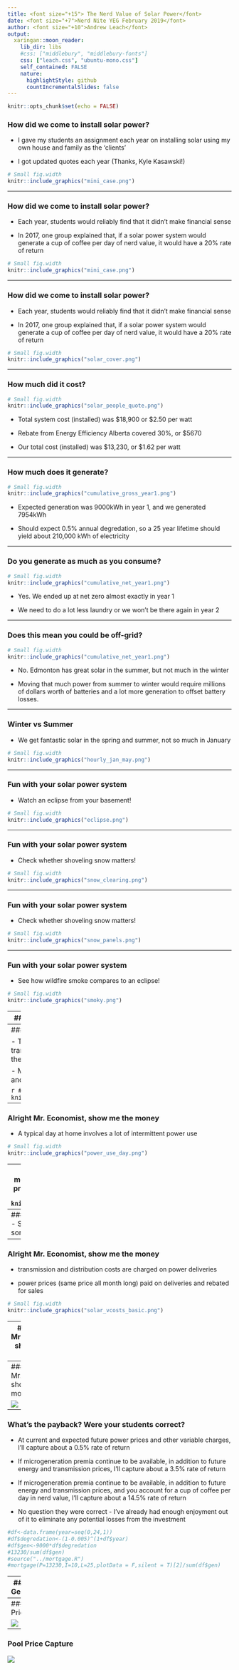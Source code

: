```yaml
---
title: <font size="+15"> The Nerd Value of Solar Power</font>
date: <font size="+7">Nerd Nite YEG February 2019</font>
author: <font size="+10">Andrew Leach</font>
output:
  xaringan::moon_reader:
    lib_dir: libs
    #css: ["middlebury", "middlebury-fonts"]
    css: ["leach.css", "ubuntu-mono.css"]
    self_contained: FALSE
    nature:
      highlightStyle: github
      countIncrementalSlides: false
---
```


```r
knitr::opts_chunk$set(echo = FALSE)
```


### How did we come to install solar power?
- I gave my students an assignment each year on installing solar using my own house and family as the 'clients'

- I got updated quotes each year (Thanks, Kyle Kasawski!)

```r
# Small fig.width
knitr::include_graphics("mini_case.png")
```
---


### How did we come to install solar power?
- Each year, students would reliably find that it didn't make financial sense

- In 2017, one group explained that, if a solar power system would generate a cup of coffee per day of nerd value, it would have a 20% rate of return

```r
# Small fig.width
knitr::include_graphics("mini_case.png")
```
---

### How did we come to install solar power?
- Each year, students would reliably find that it didn't make financial sense

- In 2017, one group explained that, if a solar power system would generate a cup of coffee per day of nerd value, it would have a 20% rate of return

```r
# Small fig.width
knitr::include_graphics("solar_cover.png")
```
---



### How much did it cost?
```r
# Small fig.width
knitr::include_graphics("solar_people_quote.png")
```
- Total system cost (installed) was $18,900 or $2.50 per watt

- Rebate from Energy Efficiency Alberta covered 30%, or $5670

- Our total cost (installed) was $13,230, or $1.62 per watt

---

### How much does it generate?
```r
# Small fig.width
knitr::include_graphics("cumulative_gross_year1.png")
```

- Expected generation was 9000kWh in year 1, and we generated 7954kWh

- Should expect 0.5% annual degredation, so a 25 year lifetime should yield about 210,000 kWh of electricity

---

### Do you generate as much as you consume?
```r
# Small fig.width
knitr::include_graphics("cumulative_net_year1.png")
```

- Yes. We ended up at net zero almost exactly in year 1

- We need to do a lot less laundry or we won't be there again in year 2


---

### Does this mean you could be off-grid?
```r
# Small fig.width
knitr::include_graphics("cumulative_net_year1.png")
```

- No. Edmonton has great solar in the summer, but not much in the winter

- Moving that much power from summer to winter would require millions of dollars worth of batteries and a lot more generation to offset battery losses.


---

### Winter vs Summer

- We get fantastic solar in the spring and summer, not so much in January

```r
# Small fig.width
knitr::include_graphics("hourly_jan_may.png")
```



---

### Fun with your solar power system

- Watch an eclipse from your basement!

```r
# Small fig.width
knitr::include_graphics("eclipse.png")
```


---

### Fun with your solar power system

- Check whether shoveling snow matters!

```r
# Small fig.width
knitr::include_graphics("snow_clearing.png")
```

---

### Fun with your solar power system

- Check whether shoveling snow matters!

```r
# Small fig.width
knitr::include_graphics("snow_panels.png")
```

---

### Fun with your solar power system
- See how wildfire smoke compares to an eclipse!

```r
# Small fig.width
knitr::include_graphics("smoky.png")
```



---
### Alright Mr. Economist, show me the money

```r
# Small fig.width
knitr::include_graphics("show_me_the_money.png")
```

---
### Alright Mr. Economist, show me the money

- Two main sources of savings: avoided transmission and delivery costs and sales back to the grid of excess power

- Meter measures receipts (power sent to the grid) and deliveries (power purchases)

```r
# Small fig.width
knitr::include_graphics("power_meter_wide.png")
```

---
### Alright Mr. Economist, show me the money
- A typical day at home involves a lot of intermittent power use
```r
# Small fig.width
knitr::include_graphics("power_use_day.png")
```

---
### Alright Mr. Economist, show me the money
- Power generation tends to be more predictable but isn't always greater than use
```r
# Small fig.width
knitr::include_graphics("power_gen_day.png")
```


---
### Alright Mr. Economist, show me the money
- So, on any given day, we're delivering power some minutes and selling it others
```r
# Small fig.width
knitr::include_graphics("power_net_day.png")
```

---
### Alright Mr. Economist, show me the money

- transmission and distribution costs are charged on power deliveries

- power prices (same price all month long) paid on deliveries and rebated for sales

```r
# Small fig.width
knitr::include_graphics("solar_vcosts_basic.png")
```

---
### Alright Mr. Economist, show me the money

- Special pricing for solar microgenerators in the summer months improves things

- I used Alberta Cooperative Energy, but other providers offer a similar plan

```r
# Small fig.width
knitr::include_graphics("solar_vcosts_my_bill.png")
```

---
### Alright Mr. Economist, show me the money

![](negative_bill.png)



---

### What's the payback? Were your students correct?

- At current and expected future power prices and other variable charges, I'll capture about a 0.5% rate of return

- If microgeneration premia continue to be available, in addition to future energy and transmission prices, I'll capture about a 3.5% rate of return

- If microgeneration premia continue to be available, in addition to future energy and transmission prices, and you account for a cup of coffee per day in nerd value, I'll capture about a 14.5% rate of return

- No question they were correct - I've already had enough enjoyment out of it to eliminate any potential losses from the investment


```r
#df<-data.frame(year=seq(0,24,1))
#df$degredation<-(1-0.005)^(1+df$year)
#df$gen<-9000*df$degredation
#13230/sum(df$gen)
#source("../mortgage.R")
#mortgage(P=13230,I=10,L=25,plotData = F,silent = T)[2]/sum(df$gen)
```

---
### Solar Generation

![](hourly_gen.png)
---
### Power Prices

![](peak_prices_2000_2019.png)


---
### Pool Price Capture

![](price_capture.png)





